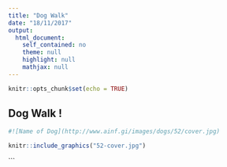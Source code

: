 ```yaml
---
title: "Dog Walk"
date: "18/11/2017"
output: 
  html_document: 
    self_contained: no
    theme: null
    highlight: null
    mathjax: null
---
```


```r
knitr::opts_chunk$set(echo = TRUE)

```

## Dog Walk !

```r
#![Name of Dog](http://www.ainf.gi/images/dogs/52/cover.jpg)

knitr::include_graphics("52-cover.jpg")
```
```


